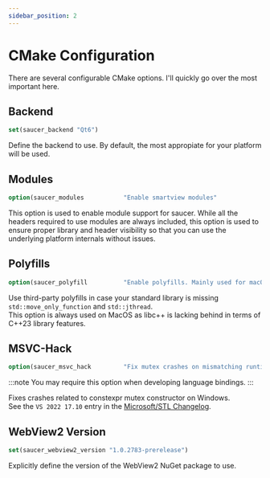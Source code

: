 ```yaml
---
sidebar_position: 2
---
```


# CMake Configuration

There are several configurable CMake options. I'll quickly go over the most important here.  

## Backend

```cmake title="Example: Using Qt6 backend"
set(saucer_backend "Qt6")
```

Define the backend to use. By default, the most appropiate for your platform will be used.

## Modules

```cmake
option(saucer_modules           "Enable smartview modules"                          ON)
```

This option is used to enable module support for saucer. While all the headers required to use modules are always included, 
this option is used to ensure proper library and header visibility so that you can use the underlying platform internals without issues.

## Polyfills

```cmake
option(saucer_polyfill          "Enable polyfills. Mainly used for macOS"          OFF)
```

Use third-party polyfills in case your standard library is missing `std::move_only_function` and `std::jthread`.  
This option is always used on MacOS as libc++ is lacking behind in terms of C++23 library features.

## MSVC-Hack

```cmake
option(saucer_msvc_hack         "Fix mutex crashes on mismatching runtimes"        OFF)
```

:::note
You may require this option when developing language bindings.
:::

Fixes crashes related to constexpr mutex constructor on Windows.  
See the `VS 2022 17.10` entry in the [Microsoft/STL Changelog](https://github.com/microsoft/STL/wiki/Changelog#vs-2022-1710).

## WebView2 Version

```cmake title="Example: Custom WebView2 version"
set(saucer_webview2_version "1.0.2783-prerelease")
```

Explicitly define the version of the WebView2 NuGet package to use.  
